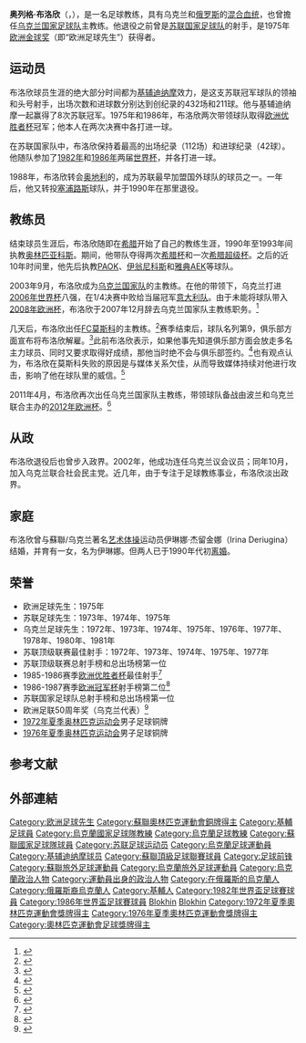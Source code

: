 {{noteta
|G1=uefa
|T=zh-hans:奥列格·布洛欣;zh-hk:奧列格·布洛堅;zh-tw:奧列格·布洛欣;
|1=zh-hans:雅典AEK;zh-hk:AEK雅典;zh-tw:AEK雅典;
|2=zh-hans:奥林匹亚科斯;zh-hk:奧林比亞高斯;zh-tw:奧林匹亞科斯;
|3=zh-hans:奥列格·布洛欣;zh-hk:奧列格·布洛堅;zh-tw:奧列格·布洛欣;
|4=zh-hans:布洛欣;zh-hk:布洛堅;zh-tw:布洛欣;
}}
{{Infobox Football biography
| playername          = 奥列格·布洛欣<br />Олег Блохин
| image               = Oleg Blokhin2013.jpg
| image_size          = 250px
| fullname            = 奥列格·布洛欣
| dateofbirth         = {{birth date and age|1952|11|5}}
| cityofbirth         = [[基辅|基辅]]
| countryofbirth      = [[蘇聯|蘇聯]]，[[乌克兰苏维埃社会主义共和国|乌克兰苏维埃社会主义共和国]]
| height              = {{height|m=1.80}}
| position            = [[前锋_(足球)|前锋]]
| currentclub         = 已退役
| clubnumber          = 
| youthyears          = 1962–1969
| youthclubs          = [[基辅迪纳摩足球俱乐部|基辅迪纳摩]]
| years               = 1969–1988<br />1988–1989<br />1989–1990
| clubs               = [[基辅迪纳摩足球俱乐部|基辅迪纳摩]]<br />{{Link-en|施泰尔福尔韦茨|SK Vorwärts Steyr}}<br />{{Link-en|利马索尔艾利斯|Aris Limassol F.C.}}<br />'''总计'''
| caps(goals)         = 433 (211)<br />{{0}}41 {{0}}{{0}}(9)<br />{{0}}22 {{0}}{{0}}(5)<br />'''496 (225)'''
| nationalyears       = 1972–1988
| nationalteam        = [[苏联国家足球队|苏联]]
| nationalcaps(goals) = 112 {{0}}(42)
| manageryears        = 1990–1993<br />1993–1994<br />1994–1997<br />1997–1998<br />1998–1999<br />1999–2002<br />2003–2007<br />2007–2008<br />2011–2012<br />2012–2014
| managerclubs        = [[奥林匹亚科斯足球俱乐部|奥林匹亚科斯]]<br />[[帕奥克足球俱乐部|PAOK]]<br />[[伊翁尼科斯足球俱乐部|伊翁尼科斯]]<br />[[帕奥克足球俱乐部|PAOK]]<br />[[雅典AEK足球俱乐部|雅典AEK]]<br />[[伊翁尼科斯足球俱乐部|伊翁尼科斯]]<br />[[乌克兰国家足球队|乌克兰国家队]]<br />[[莫斯科足球俱乐部|FC莫斯科]]<br />[[乌克兰国家足球队|乌克兰国家队]]<br />[[基辅迪纳摩足球俱乐部|基辅迪纳摩]]
| pcupdate            = 
| ntupdate            = 
}}
{{MedalTop}}
{{MedalCountry|{{USSR}}}}
{{MedalSport | 男子[[夏季奥林匹克运动会足球比赛|足球]]}}
{{MedalBronze | [[1972年夏季奧林匹克運動會|1972年慕尼黑]] | [[1972年夏季奧林匹克運動會足球比賽|團隊]]}}
{{MedalBronze | [[1976年夏季奧林匹克運動會|1976年蒙特利爾]] | [[1976年夏季奧林匹克運動會足球比賽|團隊]]}}
{{MedalBottom}}
'''奥列格·布洛欣'''（{{lang-uk|'''Олег Володимирович Блохін'''}}，{{bd|1952年|11月5日|catIdx=Блохін}}），是一名足球教练，具有乌克兰和[[俄罗斯|俄罗斯]]的[[混血儿|混合血统]]，也曾擔任[[乌克兰国家足球队|乌克兰国家足球队]]主教练。他退役之前曾是[[苏联国家足球队|苏联国家足球队]]的射手，是1975年[[金球奖_(足球)|欧洲金球奖]]（即“欧洲足球先生”）获得者。

== 运动员 ==
布洛欣球员生涯的绝大部分时间都为[[基辅迪纳摩足球俱乐部|基辅迪纳摩]]效力，是这支苏联冠军球队的领袖和头号射手，出场次数和进球数分别达到创纪录的432场和211球。他与基辅迪纳摩一起赢得了8次苏联冠军。1975年和1986年，布洛欣两次带领球队取得[[欧洲优胜者杯|欧洲优胜者杯]]冠军；他本人在两次决赛中各打进一球。

在苏联国家队中，布洛欣保持着最高的出场纪录（112场）和进球纪录（42球）。他随队参加了[[1982年世界杯|1982年]]和[[1986年世界杯|1986年]]两届[[世界杯|世界杯]]，并各打进一球。

1988年，布洛欣转会[[奥地利|奥地利]]的{{Link-en|施泰尔福尔韦茨|SK Vorwärts Steyr}}，成为苏联最早加盟国外球队的球员之一。一年后，他又转投[[塞浦路斯|塞浦路斯]]球队{{Link-en|利马索尔艾利斯|Aris Limassol F.C.}}，并于1990年在那里退役。

== 教练员 ==
结束球员生涯后，布洛欣随即在[[希腊|希腊]]开始了自己的教练生涯，1990年至1993年间执教[[奥林匹亚科斯足球俱乐部|奥林匹亚科斯]]。期间，他带队夺得两次[[希腊杯|希腊杯]]和一次[[希腊超级杯|希腊超级杯]]。之后的近10年时间里，他先后执教[[帕奥克足球俱乐部|PAOK]]、[[伊翁尼科斯足球俱乐部|伊翁尼科斯]]和[[雅典AEK足球俱乐部|雅典AEK]]等球队。

2003年9月，布洛欣成为[[乌克兰国家足球队|乌克兰国家队]]的主教练。在他的带领下，乌克兰打进[[2006年世界杯|2006年世界杯]]八强，在1/4决赛中败给当届冠军[[意大利国家足球队|意大利队]]。由于未能将球队带入[[2008年欧洲杯|2008年欧洲杯]]，布洛欣于2007年12月辞去乌克兰国家队主教练职务。<ref>{{cite web |url=http://www.chinanews.com.cn/ty/gjzq/news/2007/12-07/1098057.shtml |title=布洛欣为欧预赛失利负责 乌克兰教练组集体辞职 |author=宋宗利 |publisher=[[中国新闻网|中国新闻网]] |date=2007年12月7日 |accessdate=2009年8月1日 |language= |archive-date=2007年12月7日 |archive-url=https://web.archive.org/web/20071207180528/http://www.chinanews.com.cn/ty/gjzq/news/2007/12-07/1098057.shtml |dead-url=no }}</ref>

几天后，布洛欣出任[[莫斯科足球俱乐部|FC莫斯科]]的主教练。<ref>{{cite web |url=http://soccernet.espn.go.com/news/story?id=490600&cc=5739 |title=FK Moscow hire former Ukraine manager Blokhin |publisher=[[ESPN|ESPN]]soccernet |date=2007年12月14日 |accessdate=2009年8月1日 |language=en |archive-date=2012年10月2日 |archive-url=https://web.archive.org/web/20121002023516/http://soccernet.espn.go.com/news/story?id=490600&cc=5739 |dead-url=no }}</ref>赛季结束后，球队名列第9，俱乐部方面宣布将布洛欣解雇。<ref>{{cite web |url=http://www.sports.ru/football/6293328.html |title=Блохин освобожден от обязанностей главного тренера «Москвы» |publisher=sports.ru |date=2008年11月26日 |accessdate=2009年8月1日 |language=ru |archive-date=2020年9月22日 |archive-url=https://web.archive.org/web/20200922203049/https://www.sports.ru/football/6293328.html |dead-url=no }}</ref>此前布洛欣表示，如果他事先知道俱乐部方面会放走多名主力球员、同时又要求取得好成绩，那他当时绝不会与俱乐部签约。<ref>{{cite web |url=http://www.sports.ru/football/6206389.html |title=Олег Блохин: «Если бы знал, как будут делаться дела в команде, то весной бы не пришел в «Москву» |publisher=sports.ru |date=2008年11月16日 |accessdate=2009年8月1日 |language=ru |archive-date=2020年9月22日 |archive-url=https://web.archive.org/web/20200922120946/https://www.sports.ru/football/6206389.html |dead-url=no }}</ref>也有观点认为，布洛欣在莫斯科失败的原因是与媒体关系欠佳，从而导致媒体持续对他进行攻击，影响了他在球队里的威信。<ref>{{cite web |url=http://www.sports.ru/football/6358902.html |title=Геннадий Литовченко: «Говорил Блохину, что его будут травить» |publisher=sports.ru |date=2008年12月4日 |accessdate=2009年8月1日 |language=ru |archive-date=2020年9月22日 |archive-url=https://web.archive.org/web/20200922121000/https://www.sports.ru/football/6358902.html |dead-url=no }}</ref>

2011年4月，布洛欣再次出任乌克兰国家队主教练，带领球队备战由波兰和乌克兰联合主办的[[2012年欧洲杯|2012年欧洲杯]]。<ref>{{cite web |url=http://cn.uefa.com/uefaeuro/news/newsid=1622547.html |title=布洛欣重掌乌克兰教鞭 |publisher=[[UEFA|UEFA]] |date=2011年4月21日 |accessdate=2011年12月3日 |language= |deadurl=yes |archiveurl=https://archive.is/20120711084518/http://cn.uefa.com/uefaeuro/news/newsid=1622547.html |archivedate=2012年7月11日 }}</ref>

== 从政 ==
布洛欣退役后也曾步入政界。2002年，他成功连任乌克兰议会议员；同年10月，加入乌克兰联合社会民主党。近几年，由于专注于足球教练事业，布洛欣淡出政界。

== 家庭 ==
布洛欣曾与蘇聯/乌克兰著名[[艺术体操|艺术体操]]运动员伊琳娜·杰留金娜（Irina Deriugina）结婚，并育有一女，名为伊琳娜。但两人已于1990年代初[[离婚|离婚]]。

== 荣誉 ==
* 欧洲足球先生：1975年
* 苏联足球先生：1973年、1974年、1975年
* 乌克兰足球先生：1972年、1973年、1974年、1975年、1976年、1977年、1978年、1980年、1981年
* 苏联顶级联赛最佳射手：1972年、1973年、1974年、1975年、1977年
* 苏联顶级联赛总射手榜和总出场榜第一位
* 1985-1986赛季[[欧洲优胜者杯|欧洲优胜者杯]]最佳射手<ref>{{cite web |url=http://www.rsssf.com/ec/ec2tops.html |title=Cup Winners Cup Topscorers |publisher=RSSSF |date=2003年12月18日 |accessdate=2009年8月1日 |language=en |archive-date=2018年10月2日 |archive-url=https://web.archive.org/web/20181002022346/http://rsssf.com/ec/ec2tops.html |dead-url=no }}</ref>
* 1986-1987赛季[[欧洲冠军杯|欧洲冠军杯]]射手榜第二位<ref>{{cite web |url=http://www.rsssf.com/ec/ec198687det.html |title=European Champions' Cup 1986-87 - Details |publisher=RSSSF |date=2008年1月17日 |accessdate=2009年8月1日 |language=en |archive-date=2018年3月24日 |archive-url=https://web.archive.org/web/20180324022521/http://rsssf.com/ec/ec198687det.html |dead-url=no }}</ref>
* 苏联国家足球队总射手榜和总出场榜第一位
* 欧洲足联50周年奖（乌克兰代表）<ref>{{cite web |url=http://www.uefa.com/uefa/news/Kind=256/newsId=130150.html |title=Golden Players take centre stage |publisher=[[UEFA|UEFA]] |date=2003年11月29日 |accessdate=2009年8月1日 |language=en |deadurl=yes |archiveurl=https://web.archive.org/web/20070312053707/http://www.uefa.com/uefa/news/Kind=256/newsId=130150.html |archivedate=2007年3月12日 }}</ref>
* [[1972年夏季奥林匹克运动会|1972年夏季奥林匹克运动会]]男子足球铜牌
* [[1976年夏季奥林匹克运动会|1976年夏季奥林匹克运动会]]男子足球铜牌

== 参考文献 ==
{{reflist|2}}

== 外部連結 ==
{{Commonscat|Oleg Blokhin}}

{{金球獎得主}}
{{2006年世界杯足球赛乌克兰参赛名单}}
{{2012年歐洲國家盃烏克蘭參賽名單}}
{{Authority control}}
{{DEFAULTSORT:Blokhin, Oleg}}
[[Category:欧洲足球先生|Category:欧洲足球先生]]
[[Category:蘇聯奧林匹克運動會銅牌得主|Category:蘇聯奧林匹克運動會銅牌得主]]
[[Category:基輔足球員|Category:基輔足球員]]
[[Category:烏克蘭國家足球隊教練|Category:烏克蘭國家足球隊教練]]
[[Category:烏克蘭足球教練|Category:烏克蘭足球教練]]
[[Category:蘇聯國家足球隊球員|Category:蘇聯國家足球隊球員]]
[[Category:苏联足球运动员|Category:苏联足球运动员]]
[[Category:烏克蘭足球運動員|Category:烏克蘭足球運動員]]
[[Category:基辅迪纳摩球员|Category:基辅迪纳摩球员]]
[[Category:蘇聯頂級足球聯賽球員|Category:蘇聯頂級足球聯賽球員]]
[[Category:足球前锋|Category:足球前锋]]
[[Category:蘇聯旅外足球運動員|Category:蘇聯旅外足球運動員]]
[[Category:烏克蘭旅外足球運動員|Category:烏克蘭旅外足球運動員]]
[[Category:烏克蘭政治人物|Category:烏克蘭政治人物]]
[[Category:運動員出身的政治人物|Category:運動員出身的政治人物]]
[[Category:在俄羅斯的烏克蘭人|Category:在俄羅斯的烏克蘭人]]
[[Category:俄羅斯裔烏克蘭人|Category:俄羅斯裔烏克蘭人]]
[[Category:基輔人|Category:基輔人]]
[[Category:1982年世界盃足球賽球員|Category:1982年世界盃足球賽球員]]
[[Category:1986年世界盃足球賽球員|Category:1986年世界盃足球賽球員]]
[[Category:2006年世界盃足球賽主教練|Blokhin]]
[[Category:2012年歐洲國家盃主教練|Blokhin]]
[[Category:1972年夏季奧林匹克運動會獎牌得主|Category:1972年夏季奧林匹克運動會獎牌得主]]
[[Category:1976年夏季奧林匹克運動會獎牌得主|Category:1976年夏季奧林匹克運動會獎牌得主]]
[[Category:奧林匹克運動會足球獎牌得主|Category:奧林匹克運動會足球獎牌得主]]